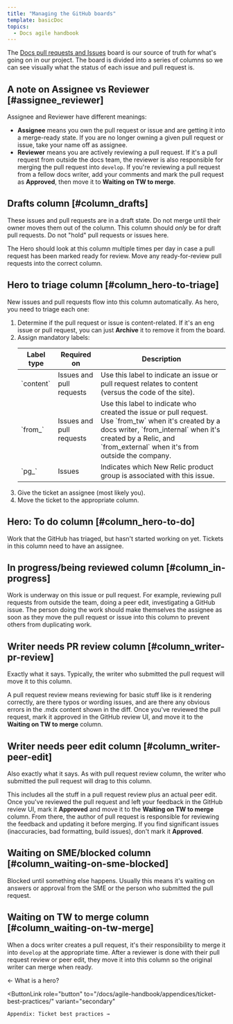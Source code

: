 ```yaml
---
title: "Managing the GitHub boards"
template: basicDoc
topics:
  - Docs agile handbook
---
```


The [Docs pull requests and Issues](https://github.com/newrelic/docs-website/projects/3) board is our source of truth for what's going on in our project. The board is divided into a series of columns so we can see visually what the status of each issue and pull request is.

## A note on Assignee vs Reviewer [#assignee_reviewer]

Assignee and Reviewer have different meanings:

* **Assignee** means you own the pull request or issue and are getting it into a merge-ready state. If you are no longer owning a given pull request or issue, take your name off as assignee.
* **Reviewer** means you are actively reviewing a pull request. If it's a pull request from outside the docs team, the reviewer is also responsible for merging the pull request into `develop`. If you're reviewing a pull request from a fellow docs writer, add your comments and mark the pull request as **Approved**, then move it to **Waiting on TW to merge**.

## Drafts column [#column_drafts]

These issues and pull requests are in a draft state. Do not merge until their owner moves them out of the column. This column should _only_ be for draft pull requests. Do not "hold" pull requests or issues here.

The Hero should look at this column multiple times per day in case a pull request has been marked ready for review. Move any ready-for-review pull requests into the correct column.

## Hero to triage column [#column_hero-to-triage]

New issues and pull requests flow into this column automatically. As hero, you need to triage each one:

1. Determine if the pull request or issue is content-related. If it's an eng issue or pull request, you can just **Archive** it to remove it from the board.
2. Assign mandatory labels:
   <table>
    <thead>
      <tr>
        <th style={{ width: "135px" }}>
        Label type
        </th>
        <th style={{ width: "135px" }}>
        Required on
        </th>
        <th>
        Description
        </th>
      </tr>
    </thead>
    <tbody>
      <tr>
        <td>
        `content`
        </td>
        <td>
        Issues and pull requests
        </td>
        <td>
        Use this label to indicate an issue or pull request relates to content (versus the code of the site).
        </td>
      </tr>
      <tr>
        <td>
        `from_`
        </td>
        <td>
        Issues and pull requests
        </td>
        <td>
        Use this label to indicate who created the issue or pull request. Use `from_tw` when it's created by a docs writer, `from_internal` when it's created by a Relic, and `from_external` when  it's from outside the company.
        </td>
      </tr>
      <tr>
        <td>
        `pg_`
        </td>
        <td>
        Issues
        </td>
        <td>
        Indicates which New Relic product group is associated with this issue.
        </td>
      </tr>
    </tbody>
   </table>
3. Give the ticket an assignee (most likely you).
4. Move the ticket to the appropriate column.

## Hero: To do column [#column_hero-to-do]

Work that the GitHub has triaged, but hasn't started working on yet. Tickets in this column need to have an assignee.

## In progress/being reviewed column [#column_in-progress]

Work is underway on this issue or pull request. For example, reviewing pull requests from outside the team, doing a peer edit, investigating a GitHub issue. The person doing the work should make themselves the assignee as soon as they move the pull request or issue into this column to prevent others from duplicating work.

## Writer needs PR review column [#column_writer-pr-review]

Exactly what it says. Typically, the writer who submitted the pull request will move it to this column.

A pull request review means reviewing for basic stuff like is it rendering correctly, are there typos or wording issues, and are there any obvious errors in the .mdx content shown in the diff. Once you've reviewed the pull request, mark it approved in the GitHub review UI, and move it to the **Waiting on TW to merge** column.

## Writer needs peer edit column [#column_writer-peer-edit]

Also exactly what it says. As with pull request review column, the writer who submitted the pull request will drag to this column.

This includes all the stuff in a pull request review plus an actual peer edit. Once you've reviewed the pull request and left your feedback in the GitHub review UI, mark it **Approved** and move it to the **Waiting on TW to merge** column. From there, the author of pull request is responsible for reviewing the feedback and updating it before merging. If you find significant issues (inaccuracies, bad formatting, build issues), don't mark it **Approved**.

## Waiting on SME/blocked column [#column_waiting-on-sme-blocked]

Blocked until something else happens. Usually this means it's waiting on answers or approval from the SME or the person who submitted the pull request.

## Waiting on TW to merge column [#column_waiting-on-tw-merge]

When a docs writer creates a pull request, it's their responsibility to merge it into `develop` at the appropriate time. After a reviewer is done with their pull request review or peer edit, they move it into this column so the original writer can merge when ready.

<ButtonGroup>
  <ButtonLink
    role="button"
    to="/docs/agile-handbook/heroing/what-is-a-hero/"
    variant="secondary"
  >
    ← What is a hero?
  </ButtonLink>

  <ButtonLink
    role="button"
    to="/docs/agile-handbook/appendices/ticket-best-practices/"
    variant="secondary"
  >
    Appendix: Ticket best practices →
  </ButtonLink>
</ButtonGroup>